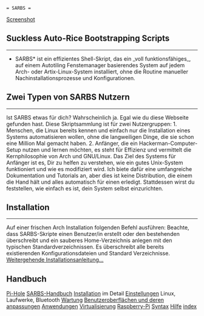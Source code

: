  = SARBS =
[[https://sarbs.sergius.xyz/bilder/sarbs-screenshot-1.png|Screenshot]]
== Suckless Auto-Rice Bootstrapping Scripts ==
----
*SARBS* ist ein effizientes Shell-Skript, das ein _voll funktionsfähiges_, auf einem Autotiling Fenstemanager basierendes System auf jedem Arch- oder Artix-Linux-System installiert, ohne die Routine manueller Nachinstallationsprozesse und Konfigurationen.
== Zwei Typen von SARBS Nutzern ==
----
Ist SARBS etwas für dich? Wahrscheinlich ja. Egal wie du diese Webseite gefunden hast. Diese Skriptsammlung ist für zwei Nutzergruppen:
1. Menschen, die Linux bereits kennen und einfach nur die Installation eines Systems automatisieren wollen, ohne die langweiligen Dinge, die sie schon eine Million Mal gemacht haben.
2. Anfänger, die ein Hackerman-Computer-Setup nutzen und lernen möchten, es steht für Effizienz und vermittelt die Kernphilosophie von Arch und GNU/Linux.
Das Ziel des Systems für Anfänger ist es, Dir zu helfen zu verstehen, wie ein gutes Unix-System funktioniert und wie es modifiziert wird. Ich biete dafür eine umfangreiche Dokumentation und Tutorials an, aber dies ist keine Distribution, die einem die Hand hält und alles automatisch für einen erledigt. Stattdessen wirst du feststellen, wie einfach es ist, dein System selbst einzurichten.
== Installation ==
----
Auf einer frischen Arch Installation folgenden Befehl ausführen:
{{{class="brush: bash"
curl -LO sarbs.sergius.xyz/sarbs.sh
sh sarbs.sh
}}}
Beachte, dass SARBS-Skripte einen Benutzer/in erstellt oder den bestehenden überschreibt und ein sauberes Home-Verzeichnis anlegen mit den typischen Standardverzeichnissen. Es überschreibt alle bereits existierenden Konfigurationsdateien und Standard Verzeichnisse. [[Installation von SARBS|Weitergehende Installationsanleitung...]]

== Handbuch ==
[[Pi-Hole]]
[[SARBS-Handbuch]]
[[Installation von SARBS|Installation]] im Detail
[[Einstellungen]] Linux, Laufwerke, Bluetooth
[[Wartung]]
[[Benutzeroberflächen und deren anpassungen]]
[[Programme in SARBS|Anwendungen]]
[[Virtualisierung]]
[[Raspberry-Pi]]
[[VimwikiAll2HTML Syntax|Syntax]]
[[hilfe|Hilfe]]
[[index]]
